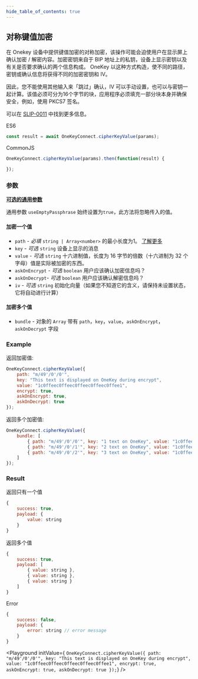 ```yaml
---
hide_table_of_contents: true
---
```


## 对称键值加密
在 Onekey 设备中提供键值加密的对称加密，该操作可能会迫使用户在显示屏上确认加密 / 解密内容。加密密钥来自于 BIP 地址上的私钥，设备上显示密钥以及有关是否要求确认的两个信息构成。
OneKey 以这种方式构造，使不同的路径，密钥或确认信息将获得不同的加密密钥和 IV。

因此，您不能使用其他输入来「跳过」确认，IV 可以手动设置，也可以与密钥一起计算。该值必须可分为16个字节的块，应用程序必须填充一部分块本身并确保安全，例如，使用 PKCS7 签名。

可以在 [SLIP-0011](https://github.com/satoshilabs/slips/blob/master/slip-0011.md) 中找到更多信息。

ES6
```javascript
const result = await OneKeyConnect.cipherKeyValue(params);
```

CommonJS
```javascript
OneKeyConnect.cipherKeyValue(params).then(function(result) {

});
```

### 参数

[**可选的通用参数**](./commonParams)

通用参数 `useEmptyPassphrase` 始终设置为`true`，此方法将忽略传入的值。

#### 加密一个值
- `path` - *必填* `string | Array<number>` 的最小长度为1。 [了解更多](./path)
- `key` - *可选* `string` 设备上显示的消息
- `value` - *可选* `string` 十六进制值，长度为 16 字节的倍数（十六进制为 32 个字母）值是实际被加密的东西。
- `askOnEncrypt` - *可选* `boolean` 用户应该确认加密信息吗？
- `askOnDecrypt`- *可选* `boolean` 用户应该确认解密信息吗？
- `iv` - *可选* `string` 初始化向量（如果您不知道它的含义，请保持未设置状态，它将自动进行计算）

#### 加密多个值
- `bundle` - 对象的 `Array` 带有 `path`，`key`，`value`，`askOnEncrypt`，`askOnDecrypt` 字段

### Example

返回加密值:

```javascript
OneKeyConnect.cipherKeyValue({
    path: "m/49'/0'/0'",
    key: "This text is displayed on OneKey during encrypt",
    value: "1c0ffeec0ffeec0ffeec0ffeec0ffee1",
    encrypt: true,
    askOnEncrypt: true,
    askOnDecrypt: true
});
```

返回多个加密值:

```javascript
OneKeyConnect.cipherKeyValue({
    bundle: [
        { path: "m/49'/0'/0'", key: "1 text on OneKey", value: "1c0ffeec0ffeec0ffeec0ffeec0ffee1", encrypt: true },
        { path: "m/49'/0'/1'", key: "2 text on OneKey", value: "1c0ffeec0ffeec0ffeec0ffeec0ffee1", encrypt: false },
        { path: "m/49'/0'/2'", key: "3 text on OneKey", value: "1c0ffeec0ffeec0ffeec0ffeec0ffee1" }
    ]
});
```

### Result

返回只有一个值

```javascript
{
    success: true,
    payload: {
        value: string
    }
}
```

返回多个值

```javascript
{
    success: true,
    payload: [
        { value: string },
        { value: string },
        { value: string }
    ]
}
```

Error

```javascript
{
    success: false,
    payload: {
        error: string // error message
    }
}
```

<Playground
    initValue={
`OneKeyConnect.cipherKeyValue({
    path: "m/49'/0'/0'",
    key: "This text is displayed on OneKey during encrypt",
    value: "1c0ffeec0ffeec0ffeec0ffeec0ffee1",
    encrypt: true,
    askOnEncrypt: true,
    askOnDecrypt: true
});`}
/>
